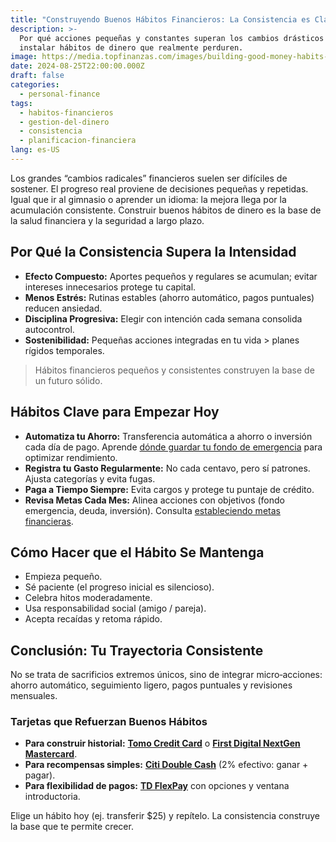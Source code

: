 ```yaml
---
title: "Construyendo Buenos Hábitos Financieros: La Consistencia es Clave"
description: >-
  Por qué acciones pequeñas y constantes superan los cambios drásticos y cómo
  instalar hábitos de dinero que realmente perduren.
image: https://media.topfinanzas.com/images/building-good-money-habits-consistency-is-key-2.webp
date: 2024-08-25T22:00:00.000Z
draft: false
categories:
  - personal-finance
tags:
  - habitos-financieros
  - gestion-del-dinero
  - consistencia
  - planificacion-financiera
lang: es-US
---
```


Los grandes “cambios radicales” financieros suelen ser difíciles de sostener. El progreso real proviene de decisiones pequeñas y repetidas. Igual que ir al gimnasio o aprender un idioma: la mejora llega por la acumulación consistente. Construir buenos hábitos de dinero es la base de la salud financiera y la seguridad a largo plazo.

## Por Qué la Consistencia Supera la Intensidad

- **Efecto Compuesto:** Aportes pequeños y regulares se acumulan; evitar intereses innecesarios protege tu capital.
- **Menos Estrés:** Rutinas estables (ahorro automático, pagos puntuales) reducen ansiedad.
- **Disciplina Progresiva:** Elegir con intención cada semana consolida autocontrol.
- **Sostenibilidad:** Pequeñas acciones integradas en tu vida > planes rígidos temporales.

> Hábitos financieros pequeños y consistentes construyen la base de un futuro sólido.

## Hábitos Clave para Empezar Hoy

- **Automatiza tu Ahorro:** Transferencia automática a ahorro o inversión cada día de pago. Aprende [dónde guardar tu fondo de emergencia](/personal-finance/cuentas-ahorro-alto-rendimiento-vs-cuentas-mercado-monetario-donde-guardar-tu-fondo-de-emergencia) para optimizar rendimiento.
- **Registra tu Gasto Regularmente:** No cada centavo, pero sí patrones. Ajusta categorías y evita fugas.
- **Paga a Tiempo Siempre:** Evita cargos y protege tu puntaje de crédito.
- **Revisa Metas Cada Mes:** Alinea acciones con objetivos (fondo emergencia, deuda, inversión). Consulta [estableciendo metas financieras](/finanzas-personales/estableciendo-metas-financieras-una-guia-para-principiantes-para-planificar-tu-futuro).

## Cómo Hacer que el Hábito Se Mantenga

- Empieza pequeño.
- Sé paciente (el progreso inicial es silencioso).
- Celebra hitos moderadamente.
- Usa responsabilidad social (amigo / pareja).
- Acepta recaídas y retoma rápido.

## Conclusión: Tu Trayectoria Consistente

No se trata de sacrificios extremos únicos, sino de integrar micro‑acciones: ahorro automático, seguimiento ligero, pagos puntuales y revisiones mensuales.

<AdZone id="us_site_4" />

### Tarjetas que Refuerzan Buenos Hábitos

- **Para construir historial:** [**Tomo Credit Card**](/soluciones-financieras/beneficios-de-la-tarjeta-de-credito-tomo-construye-credito-gana-recompensas-sin-comisiones) o [**First Digital NextGen Mastercard**](/soluciones-financieras/beneficios-de-la-tarjeta-de-credito-first-digital-nextgen-mastercard).
- **Para recompensas simples:** [**Citi Double Cash**](/soluciones-financieras/beneficios-de-la-tarjeta-de-credito-citi-double-cash-2-cashback-en-todas-tus-compras) (2% efectivo: ganar + pagar).
- **Para flexibilidad de pagos:** [**TD FlexPay**](/soluciones-financieras/beneficios-de-la-tarjeta-de-credito-td-flexpay-desbloquea-flexibilidad-financiera) con opciones y ventana introductoria.

Elige un hábito hoy (ej. transferir $25) y repítelo. La consistencia construye la base que te permite crecer.
